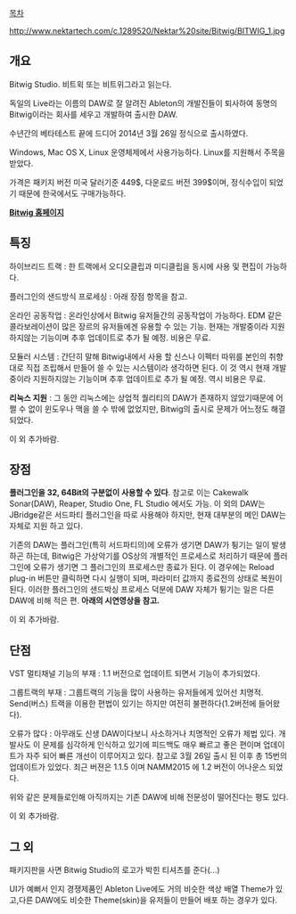 [[목차]]

http://www.nektartech.com/c.1289520/Nektar%20site/Bitwig/BITWIG_1.jpg

== 개요 == 
Bitwig Studio. 비트윅 또는 비트위그라고 읽는다.

독일의 Live라는 이름의 DAW로 잘 알려진 Ableton의 개발진들이 퇴사하여 동명의 Bitwig이라는 회사를 세우고 개발하여 출시한 DAW.

수년간의 베타테스트 끝에 드디어 2014년 3월 26일 정식으로 출시하였다.

Windows, Mac OS X, Linux 운영체제에서 사용가능하다. Linux를 지원해서 주목을 받았다.

가격은 패키지 버전 미국 달러기준 449$, 다운로드 버전 399$이며, 정식수입이 되었기 때문에 한국에서도 구매가능하다.

'''[http://www.bitwig.com/ Bitwig 홈페이지]'''
== 특징 ==
하이브리드 트랙 : 한 트랙에서 오디오클립과 미디클립을 동시에 사용 및 편집이 가능하다.

플러그인의 샌드방식 프로세싱 : 아래 장점 항목을 참고.

온라인 공동작업 : 온라인상에서 Bitwig 유저들간의 공동작업이 가능하다. EDM 같은 콜라보레이션이 많은 장르의 유저들에겐 유용할 수 있는 기능. 현재는 개발중이라 지원하지않는 기능이며 추후 업데이트로 추가 될 예정. 비용은 무료.

모듈러 시스템 : 간단히 말해 Bitwig내에서 사용 할 신스나 이펙터 따위를 본인의 취향대로 직접 조립해서 만들어 쓸 수 있는 시스템이라 생각하면 된다. 이 것 역시 현재 개발중이라 지원하지않는 기능이며 추후 업데이트로 추가 될 예정. 역시 비용은 무료.

'''리눅스 지원''' : 그 동안 리눅스에는 상업적 퀄리티의 DAW가 존재하지 않았기때문에 어쩔 수 없이 윈도우나 맥을 쓸 수 밖에 없었지만, Bitwig의 출시로 문제가 어느정도 해결되었다.

이 외 추가바람.
== 장점 ==
'''플러그인을 32, 64Bit의 구분없이 사용할 수 있다'''. 참고로 이는 Cakewalk Sonar(DAW), Reaper, Studio One, FL Studio 에서도 가능. 이 외의 DAW는 JBridge같은 서드파티 플러그인을 따로 사용해야 하지만, 현재 대부분의 메인 DAW는 자체로 지원 하고 있다. 

기존의 DAW는 플러그인(특히 서드파티의)에 오류가 생기면 DAW가 튕기는 일이 발생하곤 하는데, Bitwig은 가상악기를 OS상의 개별적인 프로세스로 처리하기 때문에 플러그인에 오류가 생기면 그 플러그인의 프로세스만 종료가 된다. 이 경우에는 Reload plug-in 버튼만 클릭하면 다시 실행이 되며, 파라미터 값까지 종료전의 상태로 복원이 된다. 이러한 플러그인의 샌드박싱 프로세스 덕분에 DAW 자체가 튕기는 일은 다른 DAW에 비해 적은 편. '''아래의 시연영상을 참고.''' 

{{{#!html
 <embed width="560" height="315" src="//www.youtube.com/embed/qwekCqQT-t8" frameborder="0" allowfullscreen>
}}}

이 외 추가바람.
== 단점 ==
VST 멀티채널 기능의 부재 : 1.1 버전으로 업데이트 되면서 기능이 추가되었다.

그룹트랙의 부재 : 그룹트랙의 기능을 많이 사용하는 유저들에게 있어선 치명적. Send(버스) 트랙을 이용한 편법이 있기는 하지만 여전히 불편하다(1.2버전에 들어왔다).

오류가 많다 : 아무래도 신생 DAW이다보니 사소하거나 치명적인 오류가 제법 있다. 개발사도 이 문제를 심각하게 인식하고 있기에 피드백도 매우 빠르고 좋은 편이며 업데이트가 자주 되어 빠른 개선이 이루어지고 있다. 참고로 3월 26일 출시 된 이후 총 15번의 업데이트가 있었다. 최근 버젼은 1.1.5 이며 NAMM2015 에 1.2 버전이 어나운스 되었다.

위와 같은 문제들로인해 아직까지는 기존 DAW에 비해 전문성이 떨어진다는 평도 있다.

이 외 추가바람.

== 그 외 ==

패키지판을 사면 Bitwig Studio의 로고가 박힌 티셔츠를 준다(...)

UI가 예뻐서 인지 경쟁제품인 Ableton Live에도 거의 비슷한 색상 배열 Theme가 있고,다른 DAW에도 비슷한 Theme(skin)을 유저들이 만들어 배포 하는 경우가 있다.
